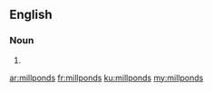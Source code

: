 ==English==

===Noun===
{{head|en|plural}}

# {{plural of|millpond|lang=en|nocat=1}}

[[ar:millponds]]
[[fr:millponds]]
[[ku:millponds]]
[[my:millponds]]